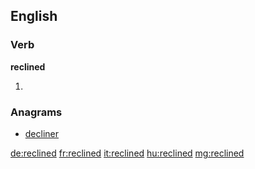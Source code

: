 ==English==

===Verb===
'''reclined'''

# {{past of|recline}}

===Anagrams===
* [[decliner#English|decliner]]

[[de:reclined]]
[[fr:reclined]]
[[it:reclined]]
[[hu:reclined]]
[[mg:reclined]]